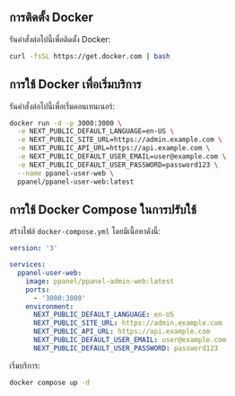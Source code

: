 ## การติดตั้ง Docker

รันคำสั่งต่อไปนี้เพื่อติดตั้ง Docker:

```bash
curl -fsSL https://get.docker.com | bash
```

## การใช้ Docker เพื่อเริ่มบริการ

รันคำสั่งต่อไปนี้เพื่อเริ่มคอนเทนเนอร์:

```bash
docker run -d -p 3000:3000 \
  -e NEXT_PUBLIC_DEFAULT_LANGUAGE=en-US \
  -e NEXT_PUBLIC_SITE_URL=https://admin.example.com \
  -e NEXT_PUBLIC_API_URL=https://api.example.com \
  -e NEXT_PUBLIC_DEFAULT_USER_EMAIL=user@example.com \
  -e NEXT_PUBLIC_DEFAULT_USER_PASSWORD=password123 \
  --name ppanel-user-web \
  ppanel/ppanel-user-web:latest
```

## การใช้ Docker Compose ในการปรับใช้

สร้างไฟล์ `docker-compose.yml` โดยมีเนื้อหาดังนี้:

```yaml
version: '3'

services:
  ppanel-user-web:
    image: ppanel/ppanel-admin-web:latest
    ports:
      - '3000:3000'
    environment:
      NEXT_PUBLIC_DEFAULT_LANGUAGE: en-US
      NEXT_PUBLIC_SITE_URL: https://admin.example.com
      NEXT_PUBLIC_API_URL: https://api.example.com
      NEXT_PUBLIC_DEFAULT_USER_EMAIL: user@example.com
      NEXT_PUBLIC_DEFAULT_USER_PASSWORD: password123
```

เริ่มบริการ:

```bash
docker compose up -d
```


<Giscus />
